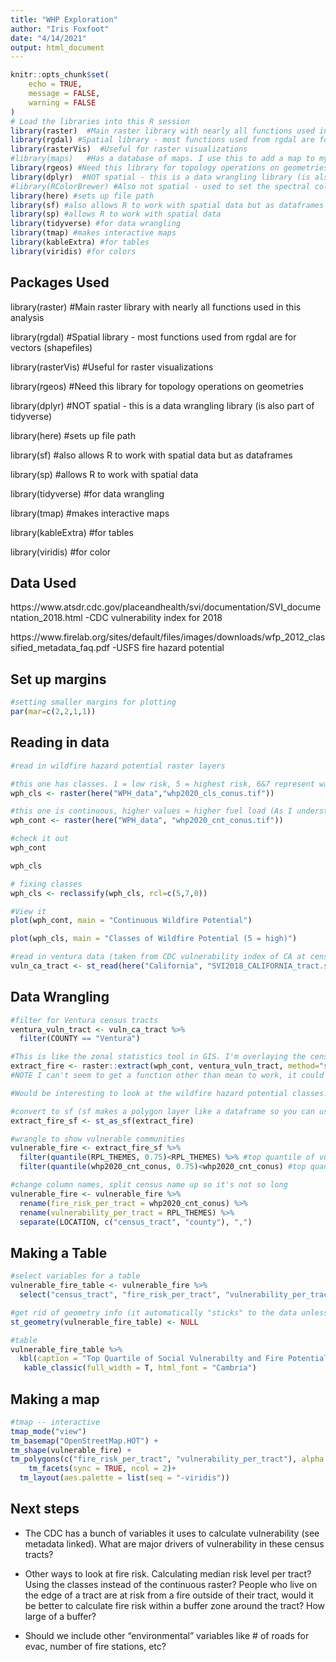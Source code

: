 ```yaml
---
title: "WHP Exploration"
author: "Iris Foxfoot"
date: "4/14/2021"
output: html_document
---
```


```r
knitr::opts_chunk$set(
	echo = TRUE,
	message = FALSE,
	warning = FALSE
)
# Load the libraries into this R session
library(raster)  #Main raster library with nearly all functions used in this analysis
library(rgdal) #Spatial library - most functions used from rgdal are for vectors (shapefiles)
library(rasterVis)  #Useful for raster visualizations
#library(maps)   #Has a database of maps. I use this to add a map to my raster to visualize land boundaries
library(rgeos) #Need this library for topology operations on geometries
library(dplyr)  #NOT spatial - this is a data wrangling library (is also part of tidyverse)
#library(RColorBrewer) #Also not spatial - used to set the spectral color scheme 
library(here) #sets up file path
library(sf) #also allows R to work with spatial data but as dataframes
library(sp) #allows R to work with spatial data
library(tidyverse) #for data wrangling
library(tmap) #makes interactive maps
library(kableExtra) #for tables
library(viridis) #for colors
```

## Packages Used

library(raster)  #Main raster library with nearly all functions used in this analysis

library(rgdal) #Spatial library - most functions used from rgdal are for vectors (shapefiles)

library(rasterVis)  #Useful for raster visualizations

library(rgeos) #Need this library for topology operations on geometries

library(dplyr)  #NOT spatial - this is a data wrangling
library (is also part of tidyverse)

library(here) #sets up file path

library(sf) #also allows R to work with spatial data but as dataframes

library(sp) #allows R to work with spatial data

library(tidyverse) #for data wrangling

library(tmap) #makes interactive maps

library(kableExtra) #for tables

library(viridis) #for color

## Data Used
https://www.atsdr.cdc.gov/placeandhealth/svi/documentation/SVI_documentation_2018.html
-CDC vulnerability index for 2018

https://www.firelab.org/sites/default/files/images/downloads/wfp_2012_classified_metadata_faq.pdf
-USFS fire hazard potential

## Set up margins
```r
#setting smaller margins for plotting
par(mar=c(2,2,1,1))
```

## Reading in data
```r
#read in wildfire hazard potential raster layers

#this one has classes. 1 = low risk, 5 = highest risk, 6&7 represent water/non burnable areas
wph_cls <- raster(here("WPH_data","whp2020_cls_conus.tif"))

#this one is continuous, higher values = higher fuel load (As I understand...)
wph_cont <- raster(here("WPH_data", "whp2020_cnt_conus.tif"))

#check it out
wph_cont

wph_cls

# fixing classes
wph_cls <- reclassify(wph_cls, rcl=c(5,7,0))

#View it
plot(wph_cont, main = "Continuous Wildfire Potential")

plot(wph_cls, main = "Classes of Wildfire Potential (5 = high)")
```

```r
#read in ventura data (taken from CDC vulnerability index of CA at census level)
vuln_ca_tract <- st_read(here("California", "SVI2018_CALIFORNIA_tract.shp"))
```

## Data Wrangling
```r
#filter for Ventura census tracts
ventura_vuln_tract <- vuln_ca_tract %>% 
  filter(COUNTY == "Ventura")
```

```r
#This is like the zonal statistics tool in GIS. I'm overlaying the census boundaries onto the raster of continuous fire risk and calculating the mean risk in each tract. It then appends it to the polygon layer, which is the census tracts of Ventura in this case.
extract_fire <- raster::extract(wph_cont, ventura_vuln_tract, method="simple", fun=mean, weights=TRUE, normalizeWeights=TRUE, sp = TRUE)
#NOTE I can't seem to get a function other than mean to work, it could have different results to calculate median risk per census tract...or some other statistic?

#Would be interesting to look at the wildfire hazard potential classes.
```

```r
#convert to sf (sf makes a polygon layer like a dataframe so you can use tidyverse commands on it)
extract_fire_sf <- st_as_sf(extract_fire)

#wrangle to show vulnerable communities
vulnerable_fire <- extract_fire_sf %>% 
  filter(quantile(RPL_THEMES, 0.75)<RPL_THEMES) %>% #top quantile of vulnerability
  filter(quantile(whp2020_cnt_conus, 0.75)<whp2020_cnt_conus) #top quantile of fire risk

#change column names, split census name up so it's not so long
vulnerable_fire <- vulnerable_fire %>% 
  rename(fire_risk_per_tract = whp2020_cnt_conus) %>% 
  rename(vulnerability_per_tract = RPL_THEMES) %>% 
  separate(LOCATION, c("census_tract", "county"), ",")
```

## Making a Table
```r
#select variables for a table
vulnerable_fire_table <- vulnerable_fire %>% 
  select("census_tract", "fire_risk_per_tract", "vulnerability_per_tract") 

#get rid of geometry info (it automatically "sticks" to the data unless you tell it not to)
st_geometry(vulnerable_fire_table) <- NULL

#table
vulnerable_fire_table %>% 
  kbl(caption = "Top Quartile of Social Vulnerabilty and Fire Potential by Census Tract") %>% 
   kable_classic(full_width = T, html_font = "Cambria")
```

## Making a map
```r
#tmap -- interactive
tmap_mode("view")
tm_basemap("OpenStreetMap.HOT") +
tm_shape(vulnerable_fire) +
tm_polygons(c("fire_risk_per_tract", "vulnerability_per_tract"), alpha = 0.5, id = "census_tract", palette = "seq", legend.reverse = T) +
    tm_facets(sync = TRUE, ncol = 2)+
  tm_layout(aes.palette = list(seq = "-viridis"))
```


## Next steps
- The CDC has a bunch of variables it uses to calculate vulnerability (see metadata linked). What are major drivers of vulnerability in these census tracts?

- Other ways to look at fire risk. Calculating median risk level per tract? Using the classes instead of the continuous raster? People who live on the edge of a tract are at risk from a fire outside of their tract, would it be better to calculate fire risk within a buffer zone around the tract? How large of a buffer?

- Should we include other "environmental" variables like # of roads for evac, number of fire stations, etc?





